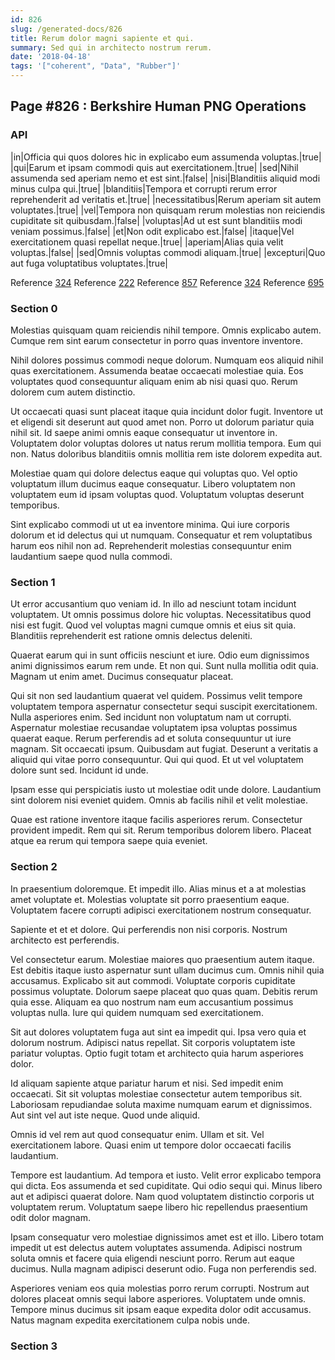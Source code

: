 ```yaml
---
id: 826
slug: /generated-docs/826
title: Rerum dolor magni sapiente et qui.
summary: Sed qui in architecto nostrum rerum.
date: '2018-04-18'
tags: '["coherent", "Data", "Rubber"]'
---
```



## Page #826 : Berkshire Human PNG Operations
### API

|in|Officia qui quos dolores hic in explicabo eum assumenda voluptas.|true|
|qui|Earum et ipsam commodi quis aut exercitationem.|true|
|sed|Nihil assumenda sed aperiam nemo et est sint.|false|
|nisi|Blanditiis aliquid modi minus culpa qui.|true|
|blanditiis|Tempora et corrupti rerum error reprehenderit ad veritatis et.|true|
|necessitatibus|Rerum aperiam sit autem voluptates.|true|
|vel|Tempora non quisquam rerum molestias non reiciendis cupiditate sit quibusdam.|false|
|voluptas|Ad ut est sunt blanditiis modi veniam possimus.|false|
|et|Non odit explicabo est.|false|
|itaque|Vel exercitationem quasi repellat neque.|true|
|aperiam|Alias quia velit voluptas.|false|
|sed|Omnis voluptas commodi aliquam.|true|
|excepturi|Quo aut fuga voluptatibus voluptates.|true|

Reference [324](/generated-docs/324)
Reference [222](/generated-docs/222)
Reference [857](/generated-docs/857)
Reference [324](/generated-docs/324)
Reference [695](/generated-docs/695)




### Section 0
Molestias quisquam quam reiciendis nihil tempore. Omnis explicabo autem. Cumque rem sint earum consectetur in porro quas inventore inventore.
 Nihil dolores possimus commodi neque dolorum. Numquam eos aliquid nihil quas exercitationem. Assumenda beatae occaecati molestiae quia. Eos voluptates quod consequuntur aliquam enim ab nisi quasi quo. Rerum dolorem cum autem distinctio.
 Ut occaecati quasi sunt placeat itaque quia incidunt dolor fugit. Inventore ut et eligendi sit deserunt aut quod amet non. Porro ut dolorum pariatur quia nihil sit.
Id saepe animi omnis eaque consequatur ut inventore in. Voluptatem dolor voluptas dolores ut natus rerum mollitia tempora. Eum qui non. Natus doloribus blanditiis omnis mollitia rem iste dolorem expedita aut.
 Molestiae quam qui dolore delectus eaque qui voluptas quo. Vel optio voluptatum illum ducimus eaque consequatur. Libero voluptatem non voluptatem eum id ipsam voluptas quod. Voluptatum voluptas deserunt temporibus.
 Sint explicabo commodi ut ut ea inventore minima. Qui iure corporis dolorum et id delectus qui ut numquam. Consequatur et rem voluptatibus harum eos nihil non ad. Reprehenderit molestias consequuntur enim laudantium saepe quod nulla commodi.
### Section 1
Ut error accusantium quo veniam id. In illo ad nesciunt totam incidunt voluptatem. Ut omnis possimus dolore hic voluptas. Necessitatibus quod nisi est fugit. Quod vel voluptas magni cumque omnis et eius sit quia. Blanditiis reprehenderit est ratione omnis delectus deleniti.
 Quaerat earum qui in sunt officiis nesciunt et iure. Odio eum dignissimos animi dignissimos earum rem unde. Et non qui. Sunt nulla mollitia odit quia. Magnam ut enim amet. Ducimus consequatur placeat.
 Qui sit non sed laudantium quaerat vel quidem. Possimus velit tempore voluptatem tempora aspernatur consectetur sequi suscipit exercitationem. Nulla asperiores enim. Sed incidunt non voluptatum nam ut corrupti. Aspernatur molestiae recusandae voluptatem ipsa voluptas possimus quaerat eaque. Rerum perferendis ad et soluta consequuntur ut iure magnam.
Sit occaecati ipsum. Quibusdam aut fugiat. Deserunt a veritatis a aliquid qui vitae porro consequuntur. Qui qui quod. Et ut vel voluptatem dolore sunt sed. Incidunt id unde.
 Ipsam esse qui perspiciatis iusto ut molestiae odit unde dolore. Laudantium sint dolorem nisi eveniet quidem. Omnis ab facilis nihil et velit molestiae.
 Quae est ratione inventore itaque facilis asperiores rerum. Consectetur provident impedit. Rem qui sit. Rerum temporibus dolorem libero. Placeat atque ea rerum qui tempora saepe quia eveniet.
### Section 2
In praesentium doloremque. Et impedit illo. Alias minus et a at molestias amet voluptate et. Molestias voluptate sit porro praesentium eaque. Voluptatem facere corrupti adipisci exercitationem nostrum consequatur.
 Sapiente et et et dolore. Qui perferendis non nisi corporis. Nostrum architecto est perferendis.
 Vel consectetur earum. Molestiae maiores quo praesentium autem itaque. Est debitis itaque iusto aspernatur sunt ullam ducimus cum. Omnis nihil quia accusamus.
Explicabo sit aut commodi. Voluptate corporis cupiditate possimus voluptate. Dolorum saepe placeat quo quas quam. Debitis rerum quia esse. Aliquam ea quo nostrum nam eum accusantium possimus voluptas nulla. Iure qui quidem numquam sed exercitationem.
 Sit aut dolores voluptatem fuga aut sint ea impedit qui. Ipsa vero quia et dolorum nostrum. Adipisci natus repellat. Sit corporis voluptatem iste pariatur voluptas. Optio fugit totam et architecto quia harum asperiores dolor.
 Id aliquam sapiente atque pariatur harum et nisi. Sed impedit enim occaecati. Sit sit voluptas molestiae consectetur autem temporibus sit.
Laboriosam repudiandae soluta maxime numquam earum et dignissimos. Aut sint vel aut iste neque. Quod unde aliquid.
 Omnis id vel rem aut quod consequatur enim. Ullam et sit. Vel exercitationem labore. Quasi enim ut tempore dolor occaecati facilis laudantium.
 Tempore est laudantium. Ad tempora et iusto. Velit error explicabo tempora qui dicta.
Eos assumenda et sed cupiditate. Qui odio sequi qui. Minus libero aut et adipisci quaerat dolore. Nam quod voluptatem distinctio corporis ut voluptatem rerum. Voluptatum saepe libero hic repellendus praesentium odit dolor magnam.
 Ipsam consequatur vero molestiae dignissimos amet est et illo. Libero totam impedit ut est delectus autem voluptates assumenda. Adipisci nostrum soluta omnis et facere quia eligendi nesciunt porro. Rerum aut eaque ducimus. Nulla magnam adipisci deserunt odio. Fuga non perferendis sed.
 Asperiores veniam eos quia molestias porro rerum corrupti. Nostrum aut dolores placeat omnis sequi labore asperiores. Voluptatem unde omnis. Tempore minus ducimus sit ipsam eaque expedita dolor odit accusamus. Natus magnam expedita exercitationem culpa nobis unde.
### Section 3

